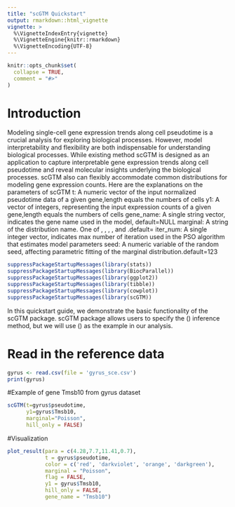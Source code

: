```yaml
---
title: "scGTM Quickstart"
output: rmarkdown::html_vignette
vignette: >
  %\VignetteIndexEntry{vignette}
  %\VignetteEngine{knitr::rmarkdown}
  %\VignetteEncoding{UTF-8}
---
```


```r
knitr::opts_chunk$set(
  collapse = TRUE,
  comment = "#>"
)
```

# Introduction

Modeling single-cell gene expression trends along cell pseudotime is a crucial analysis for exploring biological processes. However, model interpretability and flexibility are both indispensable for understanding biological processes. While existing method 
scGTM is designed as an application to capture interpretable gene expression trends along cell pseudotime and reveal molecular insights underlying the biological processes. scGTM also can flexibly accommodate common distributions for modeling gene expression counts.
Here are the explanations on the parameters of scGTM
t: A numeric vector of the input normalized pseudotime data of a given gene,length equals the numbers of cells
y1: A vector of integers, representing the input expression counts of a given gene,length equals the numbers of cells
gene_name: A single string vector, indicates the gene name used in the model, default=NULL
marginal: A string of the distribution name. One of \code{Poisson}, \code{ZIP}, \code{NB}, \code{ZINB}, and  \code{Gaussian}.default=\code{ZIP}
iter_num: A single integer vector, indicates max number of iteration used in the PSO algorithm that estimates model parameters
seed: A numeric variable of the random seed, affecting parametric fitting of the marginal distribution.default=123


```r
suppressPackageStartupMessages(library(stats))
suppressPackageStartupMessages(library(BiocParallel))
suppressPackageStartupMessages(library(ggplot2))
suppressPackageStartupMessages(library(tibble))
suppressPackageStartupMessages(library(cowplot))
suppressPackageStartupMessages(library(scGTM))

```
In this quickstart guide, we demonstrate the basic functionality of the scGTM package. scGTM package allows users to specify the () inference method, but we will use () as the example in our analysis.

# Read in the reference data 
```r
gyrus <- read.csv(file = 'gyrus_sce.csv')
print(gyrus)
```

#Example of gene Tmsb10 from gyrus dataset
```r

scGTM(t=gyrus$pseudotime, 
      y1=gyrus$Tmsb10, 
      marginal="Poisson",
      hill_only = FALSE)
```

#Visualization
```r
plot_result(para = c(4.28,7.7,11.41,0.7), 
            t = gyrus$pseudotime, 
            color = c('red', 'darkviolet', 'orange', 'darkgreen'), 
            marginal = "Poisson", 
            flag = FALSE, 
            y1 = gyrus$Tmsb10, 
            hill_only = FALSE,
            gene_name = "Tmsb10")
```




